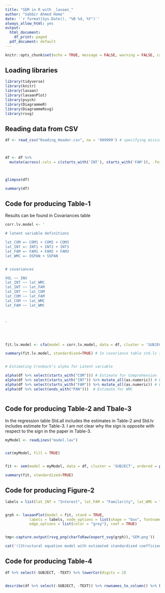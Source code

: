 ```yaml
---
title: "SEM in R with _lavaan_"
author: "Sabbir Ahmed Hemo"
date: '`r format(Sys.Date(), "%B %d, %Y")`'
always_allow_html: yes
output:
  html_document:
    df_print: paged
  pdf_document: default
---
```


```r
knitr::opts_chunk$set(echo = TRUE, message = FALSE, warning = FALSE, cache = TRUE, results = "markup")
```

## Loading libraries


```r

library(tidyverse)
library(knitr)
library(lavaan)
library(lavaanPlot)
library(psych)
library(DiagrammeR)
library(DiagrammeRsvg)
library(rsvg)

```

## Reading data from CSV

```r



df <- read_csv("Reading_Header.csv", na = '999999') # specifying missing values while reading data



df <- df %>% 
  mutate(across(.cols = c(starts_with('INT'), starts_with('FAM')), .fns = ~as.character(.x))) # categorizing the specific variable



glimpse(df)

summary(df)


```


## Code for producing Table-1


Results can be found in Covariances table

```r


corr.lv.model <- '

# latent variable definitions 

lat_COM =~ COM1 + COM2 + COM3 
lat_INT =~ INT1 + INT2 + INT3
lat_FAM =~ FAM1 + FAM2 + FAM3
lat_WMC =~ OSPAN + SSPAN


# covariances

VOL ~~ INV
lat_INT ~~ lat_WMC
lat_INT ~~ lat_FAM
lat_INT ~~ lat_COM
lat_COM ~~ lat_FAM
lat_COM ~~ lat_WMC
lat_FAM ~~ lat_WMC



'




fit.lv.model <- cfa(model = corr.lv.model, data = df, cluster = 'SUBJECT', ordered = paste0(rep(c("INT", "FAM"), each = 3), 1:3)) # Confirmatory factor model for correlation

summary(fit.lv.model, standardized=TRUE) # In covariance table std.lv includes the correlation


# Estimating Cronbach’s alpha for Latent variable

alpha(df %>% select(starts_with("COM"))) # Estimate for Comprehension
alpha(df %>% select(starts_with("INT")) %>% mutate_all(as.numeric)) # Estimate for Interest
alpha(df %>% select(starts_with("FAM")) %>% mutate_all(as.numeric)) # Estimate for Familarity
alpha(df %>% select(ends_with("PAN")))  # Estimate for WMC



```



##  Code for producing Table-2 and Tbale-3

In the regression table Std.all includes the estimates in Table-2 and Std.lv includes estimate for Table-3. I am not clear why the sign is opposite with respect to the sign in the paper in Table-3.



```r


 
myModel <- readLines("model.lav")


cat(myModel, fill = TRUE)


fit <- sem(model = myModel, data = df, cluster = 'SUBJECT', ordered = paste0(rep(c("INT", "FAM"), each = 3), 1:3))

summary(fit, standardized=TRUE)


```



##   Code for producing Figure-2


```r



labels = list(lat_INT = "Interest", lat_FAM = "Familarity", lat_WMC = "WMC", lat_COM = "Reading", VOL = "Voluntary MW", INV = "Involuntary MW")


grph <- lavaanPlot(model = fit, stand = TRUE, 
           labels = labels, node_options = list(shape = "box", fontname = "Helvetica"), 
           edge_options = list(color = "grey"), coef = TRUE)


tmp<-capture.output(rsvg_png(charToRaw(export_svg(grph)),'SEM.png'))

cat('![Structural equation model with estimated standardized coefficients.](SEM.png){#fig:SEM}\n\n')

```




## Code for producing Table-4


```r


df %>% select(-SUBJECT, -TEXT) %>% lowerCor(digits = 2)


describe(df %>% select(-SUBJECT, -TEXT)) %>% rownames_to_column() %>% kable(digits = 2)

```


